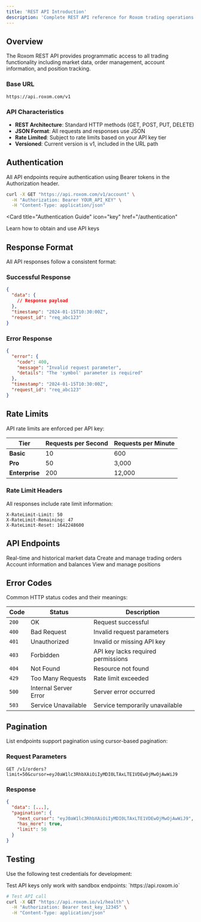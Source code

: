 ```yaml
---
title: 'REST API Introduction'
description: 'Complete REST API reference for Roxom trading operations'
---
```


## Overview

The Roxom REST API provides programmatic access to all trading functionality including market data, order management, account information, and position tracking.

### Base URL
```
https://api.roxom.com/v1
```

### API Characteristics

- **REST Architecture**: Standard HTTP methods (GET, POST, PUT, DELETE)
- **JSON Format**: All requests and responses use JSON
- **Rate Limited**: Subject to rate limits based on your API key tier
- **Versioned**: Current version is v1, included in the URL path

## Authentication

All API endpoints require authentication using Bearer tokens in the Authorization header.

```bash
curl -X GET "https://api.roxom.com/v1/account" \
  -H "Authorization: Bearer YOUR_API_KEY" \
  -H "Content-Type: application/json"
```

<Card
  title="Authentication Guide"
  icon="key"
  href="/authentication"
>
  Learn how to obtain and use API keys
</Card>

## Response Format

All API responses follow a consistent format:

### Successful Response
```json
{
  "data": {
    // Response payload
  },
  "timestamp": "2024-01-15T10:30:00Z",
  "request_id": "req_abc123"
}
```

### Error Response
```json
{
  "error": {
    "code": 400,
    "message": "Invalid request parameter",
    "details": "The 'symbol' parameter is required"
  },
  "timestamp": "2024-01-15T10:30:00Z",
  "request_id": "req_abc123"
}
```

## Rate Limits

API rate limits are enforced per API key:

| Tier | Requests per Second | Requests per Minute |
|------|-------------------|-------------------|
| **Basic** | 10 | 600 |
| **Pro** | 50 | 3,000 |
| **Enterprise** | 200 | 12,000 |

### Rate Limit Headers

All responses include rate limit information:

```http
X-RateLimit-Limit: 50
X-RateLimit-Remaining: 47
X-RateLimit-Reset: 1642248600
```

## API Endpoints

<CardGroup cols={2}>
  <Card
    title="Market Data"
    icon="chart-line"
    href="/api-reference/market-data"
  >
    Real-time and historical market data
  </Card>
  <Card
    title="Orders"
    icon="list"
    href="/api-reference/orders"
  >
    Create and manage trading orders
  </Card>
  <Card
    title="Account"
    icon="user"
    href="/api-reference/account"
  >
    Account information and balances
  </Card>
  <Card
    title="Positions"
    icon="briefcase"
    href="/api-reference/positions"
  >
    View and manage positions
  </Card>
</CardGroup>

## Error Codes

Common HTTP status codes and their meanings:

| Code | Status | Description |
|------|--------|-------------|
| `200` | OK | Request successful |
| `400` | Bad Request | Invalid request parameters |
| `401` | Unauthorized | Invalid or missing API key |
| `403` | Forbidden | API key lacks required permissions |
| `404` | Not Found | Resource not found |
| `429` | Too Many Requests | Rate limit exceeded |
| `500` | Internal Server Error | Server error occurred |
| `503` | Service Unavailable | Service temporarily unavailable |

## Pagination

List endpoints support pagination using cursor-based pagination:

### Request Parameters
```http
GET /v1/orders?limit=50&cursor=eyJ0aW1lc3RhbXAiOiIyMDI0LTAxLTE1VDEwOjMwOjAwWiJ9
```

### Response
```json
{
  "data": [...],
  "pagination": {
    "next_cursor": "eyJ0aW1lc3RhbXAiOiIyMDI0LTAxLTE1VDEwOjMwOjAwWiJ9",
    "has_more": true,
    "limit": 50
  }
}
```

## Testing

Use the following test credentials for development:

<Warning>
  Test API keys only work with sandbox endpoints: `https://api.roxom.io`
</Warning>

```bash
# Test API call
curl -X GET "https://api.roxom.io/v1/health" \
  -H "Authorization: Bearer test_key_12345" \
  -H "Content-Type: application/json"
```
